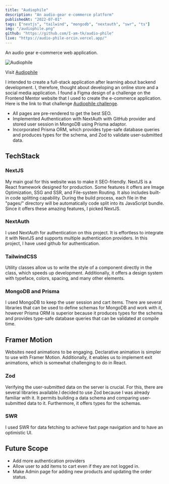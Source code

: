 ```yaml
---
title: "Audiophile"
description: "An audio-gear e-commerce platform"
publishedAt: "2022-07-01"
tags: ["nextjs", "tailwind", "mongodb", "nextauth", "swr", "ts"]
img: "/audiophile.png"
github: "https://github.com/I-am-tk/audio-phile"
live: "https://audio-phile-orcin.vercel.app/"
---
```


An audio gear e-commerce web application.

![Audiophile](/public/audiophile.png)

Visit [Audiophile](https://audio-phile-orcin.vercel.app/)

I intended to create a full-stack application after learning about backend development. I, therefore, thought about developing an online store and a social media application. I found a Figma design of a challenge on the Frontend Mentor website that I used to create the e-commerce application. Here is the link to that challenge [Audiophile challenge](https://www.frontendmentor.io/challenges/audiophile-ecommerce-website-C8cuSd_wx).

- All pages are pre-rendered to get the best SEO.
- Implemented Authentication with NextAuth with GitHub provider and stored user session in MongoDB using Prisma adaptor.
- Incorporated Prisma ORM, which provides type-safe database queries and produces types for the schema, and Zod to validate user-submitted data.

## TechStack

### NextJS

My main goal for this website was to make it SEO-friendly. NextJS is a React framework designed for production. Some features it offers are Image Optimization, SSG and SSR, and File-system Routing. It also includes built-in code splitting capability. During the build process, each file in the "pages/" directory will be automatically code split into its JavaScript bundle. Since it offers these amazing features, I picked NextJS.

### NextAuth

I used NextAuth for authentication on this project. It is effortless to integrate it with NextJS and supports multiple authentication providers. In this project, I have used github for authentication.

### TailwindCSS

Utility classes allow us to write the style of a component directly in the class, which speeds up development. Additionally, it offers a design system with typeface, colors, spacing, and many other elements.

### MongoDB and Prisma

I used MongoDB to keep the user session and cart items. There are several libraries that can be used to define schemas for MongoDB and work with it, however Prisma ORM is superior because it produces types for the schema and provides type-safe database queries that can be validated at compile time.

## Framer Motion

Websites need animations to be engaging. Declarative animation is simpler to use with Framer Motion. Additionally, it enables us to implement exit animations, which is somewhat challenging to do in React.

### Zod

Verifying the user-submitted data on the server is crucial. For this, there are several libraries available.I decided to use Zod because I was already familiar with it. It permits building a data schema and comparing user-submitted data to it. Furthermore, it offers types for the schemas.

### SWR

I used SWR for data fetching to achieve fast page navigation and to have an optimistic UI.

## Future Scope

- Add more authentication providers
- Allow user to add items to cart even if they are not logged in.
- Make Admin page for adding new products and updating the order status.
